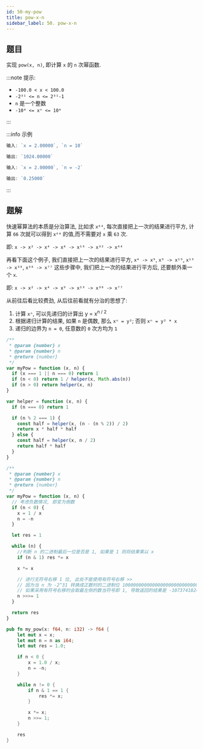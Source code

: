 ```yaml
---
id: 50-my-pow
title: pow-x-n
sidebar_label: 50. pow-x-n
---
```


## 题目

实现 `pow(x, n)`, 即计算 `x` 的 `n` 次幂函数.

:::note 提示:

- `-100.0 < x < 100.0`
- `-2³¹ <= n <= 2³¹-1`
- `n` 是一个整数
- `-10⁴ <= xⁿ <= 10⁴`

:::

:::info 示例

```ts
输入: `x = 2.00000`, `n = 10`

输出: `1024.00000`
```

```ts
输入: `x = 2.00000`, `n = -2`

输出: `0.25000`
```

:::

## 题解


<Tabs>
  <TabItem value="JavaScript - 快速幂算法" label="JavaScript - 快速幂算法">

快速幂算法的本质是分治算法, 比如求 `x⁶⁴`, 每次直接把上一次的结果进行平方, 计算 `66` 次就可以得到 `x⁶⁴` 的值,而不需要对 `x` 乘 `63` 次.

即: `x -> x² -> x⁴ -> x⁸ -> x¹⁶ -> x³² -> x⁶⁴`

再看下面这个例子, 我们直接把上一次的结果进行平方, `x⁴ -> x⁹`, `x⁹ -> x¹⁹`, `x¹⁹ -> x³⁸`, `x³⁸ -> x⁷⁷` 这些步骤中, 我们把上一次的结果进行平方后, 还要额外乘一个 `x`.

即: `x -> x² -> x⁴ -> x⁹ -> x¹⁹ -> x³⁸ -> x⁷⁷`

从前往后看比较费劲, 从后往前看就有分治的思想了:

1. 计算 `xⁿ`, 可以先递归的计算出 y = x<sup>n / 2</sup>
2. 根据递归计算的结果, 如果 `n` 是偶数, 那么 `xⁿ = y²`; 否则 `xⁿ = y² * x`
3. 递归的边界为 `n = 0`, 任意数的 `0` 次方均为 `1`

```ts
/**
 * @param {number} x
 * @param {number} n
 * @return {number}
 */
var myPow = function (x, n) {
  if (x === 1 || n === 0) return 1
  if (n < 0) return 1 / helper(x, Math.abs(n))
  if (n > 0) return helper(x, n)
}

var helper = function (x, n) {
  if (n === 0) return 1

  if (n % 2 === 1) {
    const half = helper(x, (n - (n % 2)) / 2)
    return x * half * half
  } else {
    const half = helper(x, n / 2)
    return half * half
  }
}
```

</TabItem>
<TabItem value="JavaScript - 位运算" label="JavaScript - 位运算" default>

```ts
/**
 * @param {number} x
 * @param {number} n
 * @return {number}
 */
var myPow = function (x, n) {
  // 考虑负数情况, 即变为倒数
  if (n < 0) {
    x = 1 / x
    n = -n
  }

  let res = 1

  while (n) {
    //判断 n 的二进制最后一位是否是 1, 如果是 1 则将结果乘以 x
    if (n & 1) res *= x

    x *= x

    // 进行无符号右移 1 位, 此处不能使用有符号右移 >>
    // 因为当 n 为 -2^31 转换成正数时的二进制位 10000000000000000000000000000000
    // 如果采用有符号右移时会取最左侧的数当符号即 1, 导致返回的结果是 -1073741824
    n >>>= 1
  }

  return res
}
```

</TabItem>
<TabItem value="Rust" label="Rust">

```rust
pub fn my_pow(x: f64, n: i32) -> f64 {
    let mut x = x;
    let mut n = n as i64;
    let mut res = 1.0;

    if n < 0 {
        x = 1.0 / x;
        n = -n;
    }

    while n != 0 {
        if n & 1 == 1 {
            res *= x;
        }

        x *= x;
        n >>= 1;
    }

    res
}
```

</TabItem>
</Tabs>
